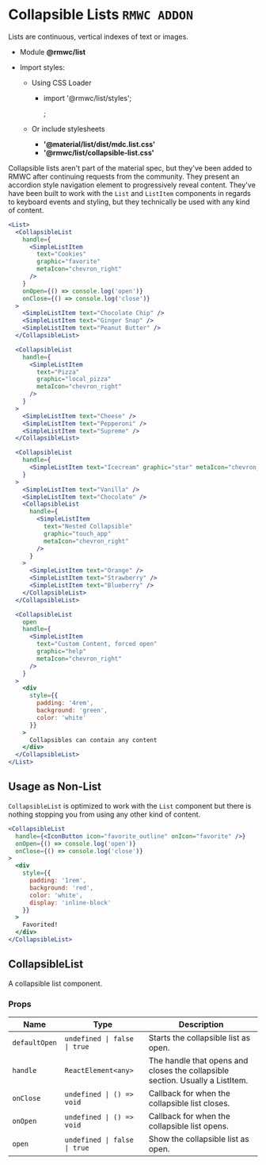 # Collapsible Lists `RMWC ADDON`

Lists are continuous, vertical indexes of text or images.

- Module **@rmwc/list**
- Import styles:

  - Using CSS Loader

    - import '@rmwc/list/styles';

      ;

  - Or include stylesheets
    - **'@material/list/dist/mdc.list.css'**
    - **'@rmwc/list/collapsible-list.css'**

Collapsible lists aren't part of the material spec, but they've been added to RMWC after continuing requests from the community. They present an accordion style navigation element to progressively reveal content. They've have been built to work with the `List` and `ListItem` components in regards to keyboard events and styling, but they technically be used with any kind of content.

```jsx live
<List>
  <CollapsibleList
    handle={
      <SimpleListItem
        text="Cookies"
        graphic="favorite"
        metaIcon="chevron_right"
      />
    }
    onOpen={() => console.log('open')}
    onClose={() => console.log('close')}
  >
    <SimpleListItem text="Chocolate Chip" />
    <SimpleListItem text="Ginger Snap" />
    <SimpleListItem text="Peanut Butter" />
  </CollapsibleList>

  <CollapsibleList
    handle={
      <SimpleListItem
        text="Pizza"
        graphic="local_pizza"
        metaIcon="chevron_right"
      />
    }
  >
    <SimpleListItem text="Cheese" />
    <SimpleListItem text="Pepperoni" />
    <SimpleListItem text="Supreme" />
  </CollapsibleList>

  <CollapsibleList
    handle={
      <SimpleListItem text="Icecream" graphic="star" metaIcon="chevron_right" />
    }
  >
    <SimpleListItem text="Vanilla" />
    <SimpleListItem text="Chocolate" />
    <CollapsibleList
      handle={
        <SimpleListItem
          text="Nested Collapsible"
          graphic="touch_app"
          metaIcon="chevron_right"
        />
      }
    >
      <SimpleListItem text="Orange" />
      <SimpleListItem text="Strawberry" />
      <SimpleListItem text="Blueberry" />
    </CollapsibleList>
  </CollapsibleList>

  <CollapsibleList
    open
    handle={
      <SimpleListItem
        text="Custom Content, forced open"
        graphic="help"
        metaIcon="chevron_right"
      />
    }
  >
    <div
      style={{
        padding: '4rem',
        background: 'green',
        color: 'white'
      }}
    >
      Collapsibles can contain any content
    </div>
  </CollapsibleList>
</List>
```

## Usage as Non-List

`CollapsibleList` is optimized to work with the `List` component but there is nothing stopping you from using any other kind of content.

```jsx live
<CollapsibleList
  handle={<IconButton icon="favorite_outline" onIcon="favorite" />}
  onOpen={() => console.log('open')}
  onClose={() => console.log('close')}
>
  <div
    style={{
      padding: '1rem',
      background: 'red',
      color: 'white',
      display: 'inline-block'
    }}
  >
    Favorited!
  </div>
</CollapsibleList>
```

## CollapsibleList

A collapsible list component.

### Props

| Name          | Type                         | Description                                                                   |
| ------------- | ---------------------------- | ----------------------------------------------------------------------------- |
| `defaultOpen` | `undefined \| false \| true` | Starts the collapsible list as open.                                          |
| `handle`      | `ReactElement<any>`          | The handle that opens and closes the collapsible section. Usually a ListItem. |
| `onClose`     | `undefined \| () => void`    | Callback for when the collapsible list closes.                                |
| `onOpen`      | `undefined \| () => void`    | Callback for when the collapsible list opens.                                 |
| `open`        | `undefined \| false \| true` | Show the collapsible list as open.                                            |
